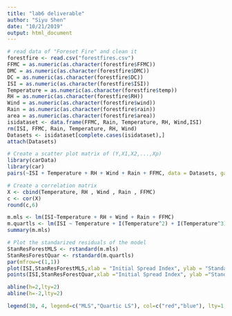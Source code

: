 ```yaml
---
title: "lab6 deliverable"
author: "Siyu Shen"
date: "10/21/2019"
output: html_document
---
```


```r
# read data of "Foreset Fire" and clean it
forestfire <- read.csv("forestfires.csv")
FFMC = as.numeric(as.character(forestfire$FFMC))
DMC = as.numeric(as.character(forestfire$DMC))
DC = as.numeric(as.character(forestfire$DC))
ISI = as.numeric(as.character(forestfire$ISI))
Temperature = as.numeric(as.character(forestfire$temp))
RH = as.numeric(as.character(forestfire$RH))
Wind = as.numeric(as.character(forestfire$wind))
Rain = as.numeric(as.character(forestfire$rain))
area = as.numeric(as.character(forestfire$area))
isidataset <- data.frame(FFMC, Rain, Temperature, RH, Wind,ISI)
rm(ISI, FFMC, Rain, Temperature, RH, Wind)
Datasets <- isidataset[complete.cases(isidataset),]
attach(Datasets)
```

```r
# Create a scatter plot matrix of (Y,X1,X2,...,Xp)
library(carData)
library(car)
pairs(~ISI + Temperature + RH + Wind + Rain + FFMC, data = Datasets, gap=0.5)
```

```r
# Create a correlation matrix
X <- cbind(Temperature, RH , Wind , Rain , FFMC)
c <- cor(X)
round(c,6)

m.mls <- lm(ISI~Temperature + RH + Wind + Rain + FFMC)
m.quartls <- lm(ISI ~ Temperature + I(Temperature^2) + I(Temperature^3) + I(Temperature^4))
summary(m.mls)
```

```r
# Plot the standarized residuals of the model
StanResForestMLS <- rstandard(m.mls)
StanResForestQuar <- rstandard(m.quartls)
par(mfrow=c(1,1))
plot(ISI,StanResForestMLS,xlab = "Initial Spread Index", ylab = "Standardized Residuals",col = "red")
points(ISI,StanResForestQuar,xlab ="Initial Spread Index", ylab ="Standardized Residuals", col = "blue")

abline(h=2,lty=2)
abline(h=-2,lty=2)

legend(30, 4, legend=c("MLS","Quartic LS"), col=c("red","blue"), lty=1, cex=1, pch=19)
```